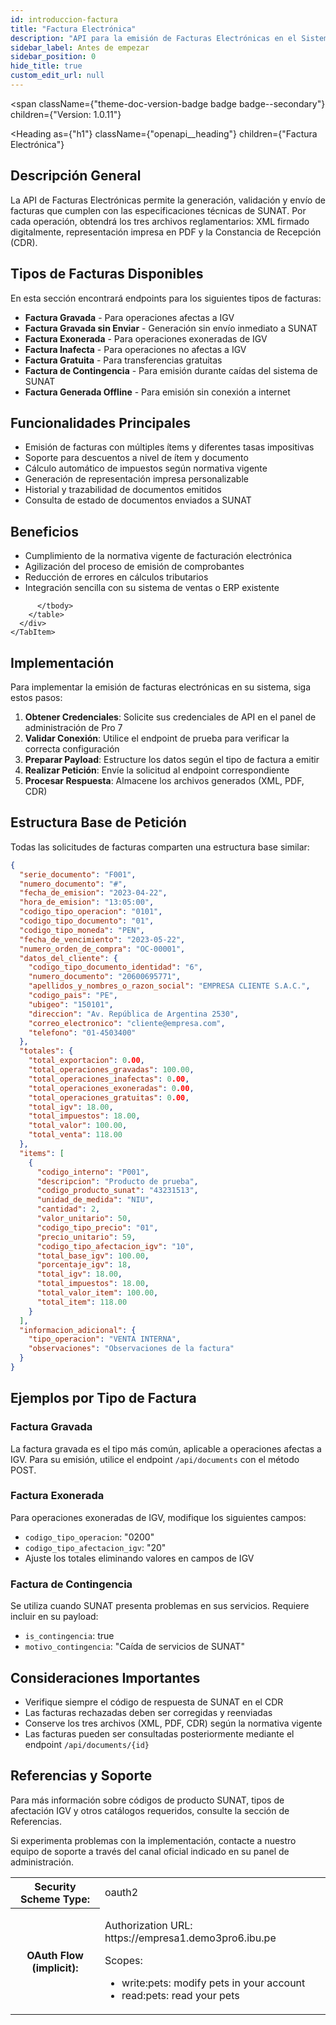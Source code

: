 ```yaml
---
id: introduccion-factura
title: "Factura Electrónica"
description: "API para la emisión de Facturas Electrónicas en el Sistema Pro 7, cumpliendo con los requisitos de SUNAT para Perú."
sidebar_label: Antes de empezar
sidebar_position: 0
hide_title: true
custom_edit_url: null
---
```



<span
  className={"theme-doc-version-badge badge badge--secondary"}
  children={"Version: 1.0.11"}
>
</span>

<Heading
  as={"h1"}
  className={"openapi__heading"}
  children={"Factura Electrónica"}
>
</Heading>

## Descripción General

La API de Facturas Electrónicas permite la generación, validación y envío de facturas que cumplen con las especificaciones técnicas de SUNAT. Por cada operación, obtendrá los tres archivos reglamentarios: XML firmado digitalmente, representación impresa en PDF y la Constancia de Recepción (CDR).

## Tipos de Facturas Disponibles

En esta sección encontrará endpoints para los siguientes tipos de facturas:

- **Factura Gravada** - Para operaciones afectas a IGV
- **Factura Gravada sin Enviar** - Generación sin envío inmediato a SUNAT
- **Factura Exonerada** - Para operaciones exoneradas de IGV
- **Factura Inafecta** - Para operaciones no afectas a IGV
- **Factura Gratuita** - Para transferencias gratuitas
- **Factura de Contingencia** - Para emisión durante caídas del sistema de SUNAT
- **Factura Generada Offline** - Para emisión sin conexión a internet

## Funcionalidades Principales

- Emisión de facturas con múltiples ítems y diferentes tasas impositivas
- Soporte para descuentos a nivel de ítem y documento
- Cálculo automático de impuestos según normativa vigente
- Generación de representación impresa personalizable
- Historial y trazabilidad de documentos emitidos
- Consulta de estado de documentos enviados a SUNAT

## Beneficios

- Cumplimiento de la normativa vigente de facturación electrónica
- Agilización del proceso de emisión de comprobantes
- Reducción de errores en cálculos tributarios
- Integración sencilla con su sistema de ventas o ERP existente

<div
  style={{"marginBottom":"2rem"}}
>
  <Heading
    id={"authentication"}
    as={"h2"}
    className={"openapi-tabs__heading"}
    children={"Autenticación"}
  >
  </Heading>
  <SchemaTabs
    className={"openapi-tabs__security-schemes"}
  >
    <TabItem
      label={"API Key"}
      value={"api_key"}
    >
      <div>
        <table>
          <tbody>
            <tr>
              <th>
                Security Scheme Type:
              </th><td>
                oauth2
              </td>
            </tr><tr>
              <th>
                OAuth Flow (implicit):
              </th><td>
                <p>
                  Authorization URL: https://empresa1.demo3pro6.ibu.pe
                </p><span>
                  Scopes:
                </span><ul>
                  <li>
                    write:pets: modify pets in your account
                  </li><li>
                    read:pets: read your pets
                  </li>
                </ul>
              </td>
            </tr>
            
            
          </tbody>
        </table>
      </div>
    </TabItem>
  </SchemaTabs>
</div>

## Implementación

Para implementar la emisión de facturas electrónicas en su sistema, siga estos pasos:

1. **Obtener Credenciales**: Solicite sus credenciales de API en el panel de administración de Pro 7
2. **Validar Conexión**: Utilice el endpoint de prueba para verificar la correcta configuración
3. **Preparar Payload**: Estructure los datos según el tipo de factura a emitir
4. **Realizar Petición**: Envíe la solicitud al endpoint correspondiente
5. **Procesar Respuesta**: Almacene los archivos generados (XML, PDF, CDR)

## Estructura Base de Petición

Todas las solicitudes de facturas comparten una estructura base similar:

```json
{
  "serie_documento": "F001",
  "numero_documento": "#",
  "fecha_de_emision": "2023-04-22",
  "hora_de_emision": "13:05:00",
  "codigo_tipo_operacion": "0101",
  "codigo_tipo_documento": "01",
  "codigo_tipo_moneda": "PEN",
  "fecha_de_vencimiento": "2023-05-22",
  "numero_orden_de_compra": "OC-00001",
  "datos_del_cliente": {
    "codigo_tipo_documento_identidad": "6",
    "numero_documento": "20600695771",
    "apellidos_y_nombres_o_razon_social": "EMPRESA CLIENTE S.A.C.",
    "codigo_pais": "PE",
    "ubigeo": "150101",
    "direccion": "Av. República de Argentina 2530",
    "correo_electronico": "cliente@empresa.com",
    "telefono": "01-4503400"
  },
  "totales": {
    "total_exportacion": 0.00,
    "total_operaciones_gravadas": 100.00,
    "total_operaciones_inafectas": 0.00,
    "total_operaciones_exoneradas": 0.00,
    "total_operaciones_gratuitas": 0.00,
    "total_igv": 18.00,
    "total_impuestos": 18.00,
    "total_valor": 100.00,
    "total_venta": 118.00
  },
  "items": [
    {
      "codigo_interno": "P001",
      "descripcion": "Producto de prueba",
      "codigo_producto_sunat": "43231513",
      "unidad_de_medida": "NIU",
      "cantidad": 2,
      "valor_unitario": 50,
      "codigo_tipo_precio": "01",
      "precio_unitario": 59,
      "codigo_tipo_afectacion_igv": "10",
      "total_base_igv": 100.00,
      "porcentaje_igv": 18,
      "total_igv": 18.00,
      "total_impuestos": 18.00,
      "total_valor_item": 100.00,
      "total_item": 118.00
    }
  ],
  "informacion_adicional": {
    "tipo_operacion": "VENTA INTERNA",
    "observaciones": "Observaciones de la factura"
  }
}
```

## Ejemplos por Tipo de Factura

### Factura Gravada

La factura gravada es el tipo más común, aplicable a operaciones afectas a IGV. Para su emisión, utilice el endpoint `/api/documents` con el método POST.

### Factura Exonerada

Para operaciones exoneradas de IGV, modifique los siguientes campos:
- `codigo_tipo_operacion`: "0200"
- `codigo_tipo_afectacion_igv`: "20"
- Ajuste los totales eliminando valores en campos de IGV

### Factura de Contingencia

Se utiliza cuando SUNAT presenta problemas en sus servicios. Requiere incluir en su payload:
- `is_contingencia`: true
- `motivo_contingencia`: "Caída de servicios de SUNAT"

## Consideraciones Importantes

- Verifique siempre el código de respuesta de SUNAT en el CDR
- Las facturas rechazadas deben ser corregidas y reenviadas
- Conserve los tres archivos (XML, PDF, CDR) según la normativa vigente
- Las facturas pueden ser consultadas posteriormente mediante el endpoint `/api/documents/{id}`

## Referencias y Soporte

Para más información sobre códigos de producto SUNAT, tipos de afectación IGV y otros catálogos requeridos, consulte la sección de Referencias.

Si experimenta problemas con la implementación, contacte a nuestro equipo de soporte a través del canal oficial indicado en su panel de administración.
